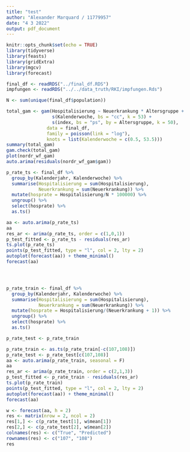 ```yaml
---
title: "test"
author: "Alexander Marquard / 11779957"
date: "4 3 2022"
output: pdf_document
---
```


```r
knitr::opts_chunk$set(echo = TRUE)
library(tidyverse)
library(feasts)
library(gridExtra)
library(mgcv)
library(forecast)
```

```r
final_df <- readRDS("../final_df.RDS")
impfungen <- readRDS("../../data_truth/RKI/impfungen.Rds")

N <- sum(unique(final_df$population))
```

```r
total_gam <- gam(Hospitalisierung ~ Neuerkrankung * Altersgruppe +
                 s(Kalenderwoche, bs = "cc", k = 53) +
                 s(index, bs = "ps", by = Altersgruppe, k = 50),
               data = final_df,
               family = poisson(link = "log"),
               knots = list(Kalenderwoche = c(0.5, 53.5)))
summary(total_gam)
gam.check(total_gam)
plot(nordr_wf_gam)
auto.arima(residuals(nordr_wf_gam$gam))

```

```r
p_rate_ts <- final_df %>%
  group_by(Kalenderjahr, Kalenderwoche) %>%
  summarise(Hospitalisierung = sum(Hospitalisierung), 
            Neuerkrankung = sum(Neuerkrankung)) %>%
  mutate(hosprate = Hospitalisierung/N * 100000) %>%
  ungroup() %>% 
  select(hosprate) %>%
  as.ts()

aa <- auto.arima(p_rate_ts)
aa
res_ar <- arima(p_rate_ts, order = c(1,0,1))
p_test_fitted <- p_rate_ts - residuals(res_ar) 
ts.plot(p_rate_ts)
points(p_test_fitted, type = "l", col = 2, lty = 2)
autoplot(forecast(aa)) + theme_minimal()
forecast(aa)




p_rate_train <- final_df %>%
  group_by(Kalenderjahr, Kalenderwoche) %>%
  summarise(Hospitalisierung = sum(Hospitalisierung), 
            Neuerkrankung = sum(Neuerkrankung)) %>%
  mutate(hosprate = Hospitalisierung/(Neuerkrankung + 1)) %>%
  ungroup() %>% 
  select(hosprate) %>% 
  as.ts()

p_rate_test <- p_rate_train

p_rate_train <- as.ts(p_rate_train[-c(107,108)])
p_rate_test <- p_rate_test[c(107,108)]
aa <- auto.arima(p_rate_train, seasonal = F)
aa
res_ar <- arima(p_rate_train, order = c(2,1,3))
p_test_fitted <- p_rate_train - residuals(res_ar) 
ts.plot(p_rate_train)
points(p_test_fitted, type = "l", col = 2, lty = 2)
autoplot(forecast(aa)) + theme_minimal()
forecast(aa)

w <- forecast(aa, h = 2)
res <- matrix(nrow = 2, ncol = 2)
res[1,] <- c(p_rate_test[1], w$mean[1])
res[2,] <- c(p_rate_test[2], w$mean[2])
colnames(res) <- c("True", "Predicted")
rownames(res) <- c("107", "108")
res
```
